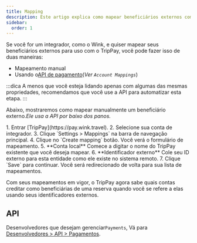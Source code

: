 ```yaml
---
title: Mapping
description: Este artigo explica como mapear beneficiários externos com contas TripPay.
sidebar:
  order: 1
---
```


Se você for um integrador, como o Wink, e quiser mapear seus beneficiários externos para uso com o TripPay, você pode fazer isso de duas maneiras:

* Mapeamento manual
* Usando o[API de pagamento](/developers/apis/#payment-api)(*Ver `Account Mappings`*)

:::dica
A menos que você esteja lidando apenas com algumas das mesmas propriedades, recomendamos que você use a API para automatizar esta etapa.
:::

Abaixo, mostraremos como mapear manualmente um beneficiário externo.*Ele usa a API por baixo dos panos.*

<Steps>
  1. Entrar [TripPay](https://pay.wink.travel).
  2. Selecione sua conta de integrador.
  3. Clique `Settings > Mappings` na barra de navegação principal.
  4. Clique no `Create mapping` botão. Você verá o formulário de mapeamento.
  5. **Conta local** Comece a digitar o nome do TripPay existente que você deseja mapear.
  6. **Identificador externo** Cole seu ID externo para esta entidade como ele existe no sistema remoto.
  7. Clique `Save` para continuar. Você será redirecionado de volta para sua lista de mapeamentos.
</Steps>


Com seus mapeamentos em vigor, o TripPay agora sabe quais contas creditar como beneficiárias de uma reserva quando você se refere a elas usando seus identificadores externos.

## API

Desenvolvedores que desejam gerenciar`Payments`, Vá para [Desenvolvedores > API > Pagamentos](/developers/apis/#payment-api).

